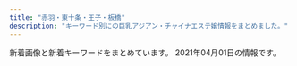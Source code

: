 ```yaml
---
title: "赤羽・東十条・王子・板橋"
description: "キーワード別にの巨乳アジアン・チャイナエステ嬢情報をまとめました。"
---
```


新着画像と新着キーワードをまとめています。
2021年04月01日の情報です。

<DmmAffiliateIns />
<KeywordTable
  shops={
    [
    {
        "station": "\u5c3e\u4e45\u99c5",
        "img_links": [
            "https://nippori-massage.com/staff/nana-s1.jpg",
            "https://nippori-massage.com/images/esthe4.jpg",
            "https://nippori-massage.com//icon/facebook.png",
            "https://nippori-massage.com/footer/footer-line.png",
            "https://nippori-massage.com/room/room-l4.jpg",
            "https://nippori-massage.com/images/esthe2.jpg",
            "https://nippori-massage.com/room/room-l1.jpg",
            "https://nippori-massage.com/icon/line.png",
            "https://nippori-massage.com/icon/facebook.png",
            "https://nippori-massage.com/icon/twitter.png",
            "https://nippori-massage.com/line/line-qr.png",
            "https://scdn.line-apps.com/n/line_add_friends/btn/ja.png",
            "https://nippori-massage.com/images/esthe1.jpg",
            "https://nippori-massage.com/room/room-l2.jpg",
            "https://nippori-massage.com/staff/nana-l1.jpg",
            "https://nippori-massage.com/footer/footer-tel.png",
            "https://nippori-massage.com/images/line_friend.png",
            "https://nippori-massage.com/staff/yui-l1.jpg",
            "https://nippori-massage.com/staff/yui-s1.jpg",
            "https://nippori-massage.com/images/main-sp.jpg",
            "https://nippori-massage.com/images/header3.png",
            "https://nippori-massage.com/images/obi.jpg",
            "https://nippori-massage.com/images/main1.jpg",
            "https://nippori-massage.com/room/room-l3.jpg",
            "https://nippori-massage.com/icon/yelp.png",
            "https://nippori-massage.com/images/esthe3.jpg",
            "https://nippori-massage.com/images/clear.png",
            "https://nippori-massage.com/images/qrcode.png",
            "https://nippori-massage.com/footer/footer-staff.png",
            "https://nippori-massage.com/line/10min-coupon.png"
        ],
        "name": "\u56de\u697d\u82d1",
        "url": "https://nippori-massage.com/",
        "keywords": {}
    },
    {
        "img_links": [
            "http://www.darling.esjp.info/img/nav-006.png",
            "http://www.darling.esjp.info/files/008.jpg",
            "http://www.darling.esjp.info/img/stt.jpg",
            "http://www.darling.esjp.info/img/nav-002.png",
            "http://www.darling.esjp.info/files/007.jpg",
            "http://www.darling.esjp.info/img/nav-004.png",
            "http://www.darling.esjp.info/files/002.jpg",
            "http://www.darling.esjp.info/img/nav-005.png",
            "http://www.darling.esjp.info/files/001.jpg",
            "http://www.darling.esjp.info/img/top01.png",
            "http://www.darling.esjp.info/img/stb.jpg",
            "http://www.darling.esjp.info/img/nav-001.png",
            "http://www.darling.esjp.info/files/003.jpg",
            "http://www.darling.esjp.info/img/nav-003.png",
            "http://www.darling.esjp.info/img/tel.png"
        ],
        "name": "Darling \uff5e\u30c0\u30fc\u30ea\u30f3\uff5e",
        "station": "JR\u8d64\u7fbd\u99c5\u5357\u53e3",
        "keywords": {
            "86": 1,
            "87": 4,
            "D": 5
        },
        "url": "http://www.darling.esjp.info/"
    },
    {
        "url": "https://yumego.tyo.cm/",
        "name": "\u5922\u3054",
        "station": "JR\u5341\u6761\u99c5\u5357\u53e3",
        "img_links": [],
        "keywords": {}
    },
    {
        "name": "\u3084\u3059\u3089\u304e",
        "img_links": [],
        "station": "JR\u738b\u5b50\u99c5\u5317\u53e3",
        "url": "http://tenpo5.iest.info/",
        "keywords": {}
    },
    {
        "keywords": {},
        "img_links": [
            "http://flower.este88.com/i/images/access3.jpg",
            "http://flower.este88.com/images/dot.png",
            "http://flower.este88.com/images/m05.jpg",
            "http://flower.este88.com/i/images/access7.jpg",
            "http://flower.este88.com/gals/emi1.jpg",
            "http://flower.este88.com/images/m02.jpg",
            "http://flower.este88.com/images/kp01.jpg",
            "http://flower.este88.com/gals/riri1.jpg",
            "http://flower.este88.com/images/m03.jpg",
            "http://flower.este88.com/images/m04.jpg",
            "http://flower.este88.com/i/images/access6.jpg",
            "http://flower.este88.com/gals/haruka1.jpg",
            "http://flower.este88.com/gals/yuuna1.jpg",
            "http://flower.este88.com/images/m01.jpg",
            "http://flower.este88.com/i/images/access2.jpg",
            "http://flower.este88.com/i/images/access1.jpg",
            "http://flower.este88.com/images/img1.jpg",
            "http://flower.este88.com/i/images/access5.jpg",
            "http://flower.este88.com/gals/moe1.jpg",
            "http://flower.este88.com/gals/erika1.jpg",
            "http://flower.este88.com/i/images/access4.jpg"
        ],
        "url": "http://flower.este88.com/",
        "station": "JR\u8d64\u7fbd\u99c5\u5357\u53e3",
        "name": "Flower"
    },
    {
        "station": "JR\u8d64\u7fbd\u99c5\u6771\u53e3",
        "img_links": [],
        "url": "https://dream.ests.jp/",
        "name": "Aroma Dream \uff5e\u30a2\u30ed\u30de\u30c9\u30ea\u30fc\u30e0\uff5e",
        "keywords": {}
    },
    {
        "station": "JR\u8d64\u7fbd\u99c5\u5357\u53e3",
        "img_links": [
            "http://lastpara.net/image/cast/cast_255_1_l.jpg",
            "http://lastpara.net/image/cast/cast_265_1_l.jpg",
            "http://lastpara.net/img/recuit.png",
            "http://lastpara.net/img/news-ttl.jpg",
            "http://lastpara.net/image/cast/cast_263_1_s.jpg",
            "http://lastpara.net/img/event/camp_top_02.jpg",
            "http://lastpara.net/image/cast/cast_287_1_s.jpg",
            "http://lastpara.net/image/cast/cast_259_1_s.jpg",
            "http://lastpara.net/image/cast/cast_265_1_s.jpg",
            "http://lastpara.net/image/cast/cast_286_1_l.jpg",
            "http://lastpara.net/image/cast/cast_256_1_s.jpg",
            "http://lastpara.net/image/cast/cast_287_1_l.jpg",
            "http://lastpara.net/image/cast/cast_262_1_l.jpg",
            "http://lastpara.net/image/cast/cast_259_1_l.jpg",
            "http://lastpara.net/image/cast/cast_261_1_l.jpg",
            "http://lastpara.net/image/cast/cast_256_1_l.jpg",
            "http://lastpara.net/image/cast/cast_263_1_l.jpg",
            "http://lastpara.net/image/cast/cast_286_1_s.jpg"
        ],
        "name": "Last Paradise \uff5e\u30e9\u30b9\u30c8\u30d1\u30e9\u30c0\u30a4\u30b9\uff5e",
        "keywords": {
            "85": 9,
            "86": 4,
            "90": 2,
            "84": 4
        },
        "url": "http://lastpara.net/"
    },
    {
        "url": "http://ka-en.work/",
        "name": "\u83ef\u8276",
        "keywords": {
            "84": 1,
            "C": 17,
            "88": 2,
            "E": 3,
            "87": 1,
            "D": 5,
            "86": 2,
            "85": 12
        },
        "img_links": [
            "http://ka-en.work/img/s4.jpg",
            "http://ka-en.work/img/fla-1.jpg",
            "http://ka-en.work/img/s2.jpg",
            "http://ka-en.work/sp/img/st10.jpg",
            "http://ka-en.work/img/fla-2.jpg",
            "http://ka-en.work/img/botton6.jpg",
            "http://ka-en.work/img/mo.png",
            "http://ka-en.work/img/st10.jpg",
            "http://ka-en.work/img/acc1.jpg",
            "http://ka-en.work/img/acc2.jpg",
            "http://ka-en.work/sp/img/st3.jpg",
            "http://ka-en.work/img/botton.jpg",
            "http://ka-en.work/img/botton3.jpg",
            "http://ka-en.work/sp/img/p-9.jpg",
            "http://ka-en.work/img/acc3.jpg",
            "http://ka-en.work/sp/img/pc.jpg",
            "http://ka-en.work/img/st1.jpg",
            "http://ka-en.work/img/st4.jpg",
            "http://ka-en.work/sp/img/p-4.jpg",
            "http://ka-en.work/img/s10.jpg",
            "http://ka-en.work/img/st7.jpg",
            "http://ka-en.work/sp/img/t-s.jpg",
            "http://ka-en.work/sp/img/st6.jpg",
            "http://ka-en.work/sp/img/kanban.jpg",
            "http://ka-en.work/img/foot.jpg",
            "http://ka-en.work/sp/img/info.jpg",
            "http://ka-en.work/sp/img/st2.jpg",
            "http://ka-en.work/sp/img/pic.jpg",
            "http://ka-en.work/img/head.jpg",
            "http://ka-en.work/sp/img/acc2.jpg",
            "http://ka-en.work/sp/img/add.jpg",
            "http://ka-en.work/img/fla-3.jpg",
            "http://ka-en.work/sp/img/st1.jpg",
            "http://ka-en.work/sp/img/st9.jpg",
            "http://ka-en.work/img/st6.jpg",
            "http://ka-en.work/img/botton5.jpg",
            "http://ka-en.work/sp/img/acc1.jpg",
            "http://ka-en.work/sp/img/acc5.jpg",
            "http://ka-en.work/sp/img/t-o.jpg",
            "http://ka-en.work/sp/img/st4.jpg",
            "http://ka-en.work/sp/img/st7.jpg",
            "http://ka-en.work/img/st2.jpg",
            "http://ka-en.work/img/st3.jpg",
            "http://ka-en.work/sp/img/st8.jpg",
            "http://ka-en.work/sp/img/t-r.jpg",
            "http://ka-en.work/sp/img/tit.jpg",
            "http://ka-en.work/img/s7.jpg",
            "http://ka-en.work/img/acc5.jpg",
            "http://ka-en.work/sp/img/t-t.jpg",
            "http://ka-en.work/img/s6.jpg",
            "http://ka-en.work/img/acc4.jpg",
            "http://ka-en.work/sp/img/acc3.jpg",
            "http://ka-en.work/img/st9.jpg",
            "http://ka-en.work/sp/img/t-a.jpg",
            "http://ka-en.work/img/s9.jpg",
            "http://ka-en.work/sp/img/time.jpg",
            "http://ka-en.work/img/botton2.jpg",
            "http://ka-en.work/sp/img/p-10.jpg",
            "http://ka-en.work/sp/img/acc4.jpg",
            "http://ka-en.work/img/st8.jpg",
            "http://ka-en.work/img/botton4.jpg",
            "http://ka-en.work/sp/img/botton.jpg",
            "http://ka-en.work/sp/img/sys.jpg",
            "http://ka-en.work/img/s3.jpg",
            "http://ka-en.work/sp/img/cam.jpg",
            "http://ka-en.work/img/kanban.jpg",
            "http://ka-en.work/sp/img/tel.jpg"
        ],
        "station": "JR\u8d64\u7fbd\u99c5\u6771\u53e3"
    },
    {
        "img_links": [
            "http://kissyourelax.xyz/uploads/200929/1-200929125H1111.jpg",
            "http://kissyourelax.xyz/uploads/200812/1-200Q2125423452.jpg",
            "http://kissyourelax.xyz/uploads/191129/1-191129154603T5.jpg",
            "http://kissyourelax.xyz/uploads/190625/1-1Z625204313L6.jpg",
            "http://kissyourelax.xyz/uploads/190514/1-1Z5140R044351.jpg",
            "http://kissyourelax.xyz/uploads/190426/1-1Z4261G221600.jpg",
            "http://kissyourelax.xyz/uploads/190422/1-1Z422143352a6.jpg",
            "http://kissyourelax.xyz/uploads/200929/1-200929125F62K.jpg",
            "http://kissyourelax.xyz/uploads/190712/1-1ZG2111F3448.jpg",
            "http://kissyourelax.xyz/uploads/190920/1-1Z9200Z645220.jpg",
            "http://kissyourelax.xyz/uploads/190802/1-1ZP20P930U4.jpg",
            "http://kissyourelax.xyz/uploads/190426/1-1Z4261G229208.jpg",
            "http://kissyourelax.xyz/uploads/190802/1-1ZP20P91YN.jpg",
            "http://kissyourelax.xyz/uploads/190625/1-1Z625203Q3N2.jpg",
            "http://kissyourelax.xyz/img/s0.png",
            "http://kissyourelax.xyz/uploads/190712/1-1ZG2111A3147.jpg",
            "http://kissyourelax.xyz/uploads/200812/1-200Q212540D24.jpg",
            "http://kissyourelax.xyz/uploads/190514/1-1Z5140R02A31.jpg",
            "http://kissyourelax.xyz/uploads/190426/1-1Z4261G1591I.jpg",
            "http://kissyourelax.xyz/uploads/190422/1-1Z422144244F3.jpg",
            "http://kissyourelax.xyz/uploads/191213/1-19121315493M58.jpg",
            "http://kissyourelax.xyz/img/botton.jpg",
            "http://kissyourelax.xyz/uploads/190422/1-1Z42214343N22.jpg",
            "http://kissyourelax.xyz/uploads/191213/1-1912131550052E.jpg"
        ],
        "name": "Kiss you",
        "keywords": {},
        "url": "http://kissyourelax.xyz/",
        "station": "JR\u8d64\u7fbd\u99c5"
    },
    {
        "station": "JR\u6771\u5341\u6761\u99c5\u5317\u53e3",
        "name": "\u767e\u5408",
        "keywords": {
            "86": 3,
            "84": 3,
            "83": 3,
            "85": 3
        },
        "url": "http://yuri.msa.jp/",
        "img_links": [
            "http://yuri.msa.jp/images/staff_04.jpg",
            "http://yuri.msa.jp/images/info.png",
            "http://yuri.msa.jp/images/top2.jpg",
            "http://yuri.msa.jp/layer/images/top/top_06.jpg",
            "http://yuri.msa.jp/layer/images/top.jpg",
            "http://yuri.msa.jp/images/staff_02.jpg",
            "http://yuri.msa.jp/layer/images/top/top_05.jpg",
            "http://yuri.msa.jp/images/s_info.png",
            "http://yuri.msa.jp/layer/images/top/top_02.jpg",
            "http://yuri.msa.jp/layer/images/top/top_08.png",
            "http://yuri.msa.jp/images/ser4.jpg",
            "http://yuri.msa.jp/layer/images/top/top_04.jpg",
            "http://yuri.msa.jp/images/wenzi-staff.png",
            "http://yuri.msa.jp/images/staff_bj1.png",
            "http://yuri.msa.jp/images/staff_06.jpg",
            "http://yuri.msa.jp/layer/images/top/top_01.jpg",
            "http://yuri.msa.jp/images/top1.jpg",
            "http://yuri.msa.jp/images/s_service.png",
            "http://yuri.msa.jp/images/1.jpg",
            "http://yuri.msa.jp/images/staff_03.jpg",
            "http://yuri.msa.jp/images/ser3.jpg",
            "http://yuri.msa.jp/images/staff_01.jpg",
            "http://yuri.msa.jp/images/ser1.jpg",
            "http://yuri.msa.jp/images/ser2.jpg",
            "http://yuri.msa.jp/images/staff_bj4.png",
            "http://yuri.msa.jp/layer/images/top/top_03.jpg"
        ]
    },
    {
        "url": "http://www.roserelaxation.info/",
        "station": "JR\u8d64\u7fbd\u99c5\u5357\u53e3",
        "img_links": [
            "http://www.roserelaxation.info/upload/images/20170706_091357.jpg",
            "http://www.roserelaxation.info/upload/202007/1594636684.jpg",
            "http://www.roserelaxation.info/upload/201712/thumb/1512155748.jpg",
            "http://www.roserelaxation.info/upload/201712/thumb_dis/1512155748.jpg",
            "http://www.roserelaxation.info/upload/201807/1531195952.jpg",
            "http://www.roserelaxation.info/upload/202007/thumb/1594636355.jpg",
            "http://www.roserelaxation.info/upload/202008/1598846272.jpg",
            "http://www.roserelaxation.info/upload/images/20170613_104732.jpg",
            "http://www.roserelaxation.info/upload/202007/thumb_dis/1594636684.jpg",
            "http://www.roserelaxation.info/upload/201708/1502280972.jpg",
            "http://www.roserelaxation.info/upload/202007/thumb_dis/1594636355.jpg",
            "http://www.roserelaxation.info/upload/201801/1517150493.jpg",
            "http://www.roserelaxation.info/upload/202007/thumb_dis/1594636322.jpg",
            "http://www.roserelaxation.info/upload/201808/thumb_dis/1535596152.jpg",
            "http://www.roserelaxation.info/upload/images/20171214_032900.jpg",
            "http://www.roserelaxation.info/upload/201801/thumb/1517150493.jpg",
            "http://www.roserelaxation.info/upload/202007/1594636246.jpg",
            "http://www.roserelaxation.info/upload/images/20171206_133002.jpg",
            "http://www.roserelaxation.info/upload/202007/1594636355.jpg",
            "http://www.roserelaxation.info/upload/201807/thumb_dis/1531195952.jpg",
            "http://www.roserelaxation.info/upload/201807/thumb_dis/1531197286.jpg",
            "http://www.roserelaxation.info/upload/images/20171206_132823.jpg",
            "http://www.roserelaxation.info/upload/201707/1499300573.jpg",
            "http://www.roserelaxation.info/upload/images/20171206_132919.jpg",
            "http://www.roserelaxation.info/upload/202007/thumb/1594636246.jpg",
            "http://www.roserelaxation.info/upload/201807/thumb/1531195547.jpg",
            "http://www.roserelaxation.info/upload/201708/thumb_dis/1502280972.jpg",
            "http://www.roserelaxation.info/upload/201807/thumb/1531195952.jpg",
            "http://www.roserelaxation.info/upload/201712/1512155748.jpg",
            "http://www.roserelaxation.info/upload/201807/1531195547.jpg",
            "http://www.roserelaxation.info/upload/201801/thumb_dis/1517150493.jpg",
            "http://www.roserelaxation.info/upload/201807/thumb_dis/1531195547.jpg",
            "http://www.roserelaxation.info/upload/202007/thumb/1594636684.jpg",
            "http://www.roserelaxation.info/upload/201807/1531197286.jpg",
            "http://www.roserelaxation.info/upload/202007/thumb_dis/1594636246.jpg",
            "http://www.roserelaxation.info/upload/images/20171206_132851.jpg",
            "http://www.roserelaxation.info/upload/images/20170525_102731.jpg"
        ],
        "keywords": {},
        "name": "Only one \uff5e\u30aa\u30f3\u30ea\u30fc\u30ef\u30f3\uff5e"
    },
    {
        "url": "http://angel-aroma.net/",
        "station": "JR\u8d64\u7fbd\u99c5\u6771\u53e3",
        "name": "\u30c0\u30fc\u30ea\u30f3",
        "keywords": {
            "84": 2,
            "86": 4,
            "82": 2,
            "87": 2
        },
        "img_links": [
            "http://angel-aroma.net/img/m1.jpg",
            "http://angel-aroma.net/img/m4.jpg",
            "http://angel-aroma.net/img/sta3.jpg",
            "http://angel-aroma.net/img/qr.jpg",
            "http://angel-aroma.net/img/stafft.jpg",
            "http://angel-aroma.net/img/sta5.jpg",
            "http://angel-aroma.net/img/m6.jpg",
            "http://angel-aroma.net/img/sta1.jpg",
            "http://angel-aroma.net/img/m30.jpg",
            "http://angel-aroma.net/img/m3.jpg",
            "http://angel-aroma.net/img/m5.jpg",
            "http://angel-aroma.net/img/m20.jpg",
            "http://angel-aroma.net/img/top.jpg",
            "http://angel-aroma.net/img/sta2.jpg",
            "http://angel-aroma.net/img/m2.jpg",
            "http://angel-aroma.net/img/sta6.jpg",
            "http://angel-aroma.net/img/m10.jpg",
            "http://angel-aroma.net/img/no.png"
        ]
    },
    {
        "station": "JR\u8d64\u7fbd\u99c5\u6771\u53e3",
        "name": "\u5fc3\u697d",
        "keywords": {},
        "url": "https://www.sinraku.work/",
        "img_links": [
            "https://www.sinraku.work/img/kai2.jpg",
            "https://www.sinraku.work/images/menu/top.png",
            "https://www.sinraku.work/images/tg.png",
            "https://www.sinraku.work/img/rina1.jpg",
            "https://www.sinraku.work/images/sys.png",
            "https://www.sinraku.work/images/tel.png",
            "https://www.sinraku.work/staff/rina.jpg",
            "https://www.sinraku.work/images/rec.jpg",
            "https://www.sinraku.work/img/miho2.jpg",
            "https://www.sinraku.work/staff/kai.jpg",
            "https://www.sinraku.work/images/int1.jpg",
            "https://www.sinraku.work/img/koko2.jpg",
            "https://www.sinraku.work/img/miho1.jpg",
            "https://www.sinraku.work/img/koko1.jpg",
            "https://www.sinraku.work/img/kai1.jpg",
            "https://www.sinraku.work/images/menu/interior.png",
            "https://www.sinraku.work/staff/koko.jpg",
            "https://www.sinraku.work/images/time.jpg",
            "https://www.sinraku.work/images/int2.png",
            "https://www.sinraku.work/images/interior_t.jpg",
            "https://www.sinraku.work/staff/miho.jpg",
            "https://www.sinraku.work/img/rina2.jpg",
            "https://www.sinraku.work/images/staff_t.jpg",
            "https://www.sinraku.work/images/menu/staff.png",
            "https://www.sinraku.work/images/news.jpg"
        ]
    },
    {
        "station": "JR\u738b\u5b50\u99c5\u5317\u53e3",
        "keywords": {
            "\u30bb\u30af\u30b7\u30fc": 5
        },
        "img_links": [
            "http://www.crossu.xyz/uploads/191129/1-19112914393CK.jpg",
            "http://www.crossu.xyz/uploads/181211/1-1Q2111433162D.jpg",
            "http://www.crossu.xyz/templets/default/picture/news.jpg",
            "http://www.crossu.xyz/templets/default/picture/interior_t.jpg",
            "http://www.crossu.xyz/uploads/180621/1-1P621101232H4.jpg",
            "http://www.crossu.xyz/templets/default/picture/rec1.png",
            "http://www.crossu.xyz/templets/default/picture/head.jpg",
            "http://www.crossu.xyz/uploads/190924/1-1Z9241056212J.jpg",
            "http://www.crossu.xyz/uploads/allimg/180620/1-1P6201013133b.jpg",
            "http://www.crossu.xyz/uploads/191119/1-19111915043V27.jpg",
            "http://www.crossu.xyz/uploads/180620/1-1P62010154K00.png",
            "http://www.crossu.xyz/templets/default/picture/staff_t.jpg",
            "http://www.crossu.xyz/uploads/200528/1-20052Q52142229.jpg",
            "http://www.crossu.xyz/uploads/180620/1-1P62010193X63.jpg"
        ],
        "url": "http://www.crossu.xyz/",
        "name": "\u685c\u306e\u604b"
    },
    {
        "keywords": {
            "86": 2,
            "D": 2
        },
        "img_links": [
            "http://shanshan-esthe.com/img/st14.jpg",
            "http://shanshan-esthe.com/img/no.png",
            "http://shanshan-esthe.com/img/sta14.jpg",
            "http://shanshan-esthe.com/img/sta0.jpg",
            "http://shanshan-esthe.com/img/st16.jpg"
        ],
        "url": "http://shanshan-esthe.com/",
        "station": "JR\u6771\u5341\u6761\u99c5\u5317\u53e3",
        "name": "\u9999\u9999"
    },
    {
        "img_links": [
            "http://mens-esthe-hitomebore.com/images/photo03.jpg",
            "http://mens-esthe-hitomebore.com/images/yuki.png",
            "http://mens-esthe-hitomebore.com/images/totop.png",
            "http://mens-esthe-hitomebore.com/images/sample1-1.png",
            "http://mens-esthe-hitomebore.com/images/hina.png",
            "http://mens-esthe-hitomebore.com/images/sample2.png"
        ],
        "name": "\u521d\u604b",
        "keywords": {},
        "url": "http://mens-esthe-hitomebore.com/",
        "station": "JR\u8d64\u7fbd\u99c5\u5357\u53e3"
    },
    {
        "img_links": [
            "http://www.cocosia.work/staff/mika.jpg",
            "http://www.cocosia.work/staff/rea.jpg",
            "http://www.cocosia.work/img/int1_sp.jpg",
            "http://www.cocosia.work/img/i_tel.png",
            "http://www.cocosia.work/img/int2.jpg",
            "http://www.cocosia.work/img/bn_howto_sp.jpg",
            "http://www.cocosia.work/staff/riya1.jpg",
            "http://www.cocosia.work/staff/hina1.jpg",
            "http://www.cocosia.work/img/concept_sp.jpg",
            "http://www.cocosia.work/img/bn_contact.jpg",
            "http://www.cocosia.work/img/concept.jpg",
            "http://www.cocosia.work/staff/rea1.jpg",
            "http://www.cocosia.work/img/header_info.png",
            "http://www.cocosia.work/img/bn_howto.jpg",
            "http://www.cocosia.work/staff/mao1.jpg",
            "http://www.cocosia.work/img/bn_contact_sp.jpg",
            "http://www.cocosia.work/staff/hina.jpg",
            "http://www.cocosia.work/staff/yuyu.jpg",
            "http://www.cocosia.work/img/int2_sp.jpg",
            "http://www.cocosia.work/img/int3.jpg",
            "http://www.cocosia.work/staff/mika1.jpg",
            "http://www.cocosia.work/img/int3_sp.jpg",
            "http://www.cocosia.work/img/int1.jpg",
            "http://www.cocosia.work/staff/yuyu1.jpg",
            "http://www.cocosia.work/staff/mao.jpg",
            "http://www.cocosia.work/staff/riya.jpg"
        ],
        "name": "Cocosia \uff5e\u30b3\u30b3\u30b7\u30a2\uff5e",
        "url": "http://www.cocosia.work/",
        "station": "JR\u8d64\u7fbd\u99c5\u897f\u53e3",
        "keywords": {
            "C": 15,
            "E": 6,
            "87": 6,
            "86": 8,
            "85": 2,
            "D": 10
        }
    },
    {
        "img_links": [
            "http://www.goodtime.iesjp.com/images/m-top-right04.jpg",
            "http://www.goodtime.iesjp.com/files/006.jpg",
            "http://www.goodtime.iesjp.com/photo_news/upimg/9551260612c3a834b0_0.jpg",
            "http://www.goodtime.iesjp.com/images/m-top-right02.jpg",
            "http://www.goodtime.iesjp.com/photo_news/upimg/2288060497ed9031e6_0.jpg",
            "http://www.goodtime.iesjp.com/files/003.jpg",
            "http://www.goodtime.iesjp.com/images/call.png",
            "http://www.goodtime.iesjp.com/files/004.jpg",
            "http://www.goodtime.iesjp.com/images/top-left01.jpg",
            "http://www.goodtime.iesjp.com/photo_news/upimg/43415603819cc9fd0d_1.jpg",
            "http://www.goodtime.iesjp.com/images/m-left.jpg",
            "http://www.goodtime.iesjp.com/photo_news/upimg/529386029caabbb08f_0.jpg",
            "http://www.goodtime.iesjp.com/images/m-top-right03.jpg",
            "http://www.goodtime.iesjp.com/photo_news/upimg/20911603de0e3ad912_0.jpg",
            "http://www.goodtime.iesjp.com/images/m-top02.jpg",
            "http://www.goodtime.iesjp.com/images/m-head.jpg",
            "http://www.goodtime.iesjp.com/files/001.jpg",
            "http://www.goodtime.iesjp.com/photo_news/upimg/1591860540114b630a_0.jpg",
            "http://www.goodtime.iesjp.com/files/002.jpg",
            "http://www.goodtime.iesjp.com/photo_news/upimg/39901600bd6533312b_0.jpg",
            "http://www.goodtime.iesjp.com/images/m-yejiao.jpg",
            "http://www.goodtime.iesjp.com/images/m-top-right01.jpg",
            "http://www.goodtime.iesjp.com/images/m-right.jpg",
            "http://www.goodtime.iesjp.com/images/m-top03.jpg"
        ],
        "name": "GOOD TIME",
        "url": "http://www.goodtime.iesjp.com/",
        "station": "\u8d64\u7fbd\u5ca9\u6df5\u99c52\u756a\u51fa\u53e3",
        "keywords": {
            "D": 8,
            "\u30bb\u30af\u30b7\u30fc": 3,
            "89": 2,
            "F": 2,
            "87": 8
        }
    },
    {
        "keywords": {
            "89": 3,
            "98": 1,
            "\u30bb\u30af\u30b7\u30fc": 6,
            "87": 3,
            "88": 3
        },
        "station": "JR\u8d64\u7fbd\u99c5\u5357\u6539\u672d\u53e3(\u6771)",
        "name": "FLOWER",
        "img_links": [
            "http://esthe-japan.work/flower/upload/202004/1588153474.png"
        ],
        "url": "http://esthe-japan.work/flower/"
    },
    {
        "img_links": [
            "http://www.e-baby.work/staff/maya1.jpg",
            "http://www.e-baby.work/staff/kumic.jpg",
            "http://www.e-baby.work/staff/karen1.jpg",
            "http://www.e-baby.work/staff/haru1.jpg",
            "http://www.e-baby.work/img/all/loader.png",
            "http://www.e-baby.work/staff/yuka1.jpg",
            "http://www.e-baby.work/img/all/icon2.png",
            "http://www.e-baby.work/staff/kumi1.jpg",
            "http://www.e-baby.work/staff/rina1.jpg"
        ],
        "name": "\u30a2\u30a4\u30ea\u30b9",
        "keywords": {
            "85": 1,
            "89": 1,
            "E": 2,
            "84": 1,
            "D": 3,
            "86": 2,
            "87": 1,
            "C": 1
        },
        "url": "http://www.e-baby.work/",
        "station": "JR\u8d64\u7fbd\u99c5\u6771\u53e3"
    },
    {
        "img_links": [
            "https://higashijujo-mensesthe.com/menu/info.png",
            "https://higashijujo-mensesthe.com/menu/friend.png",
            "https://higashijujo-mensesthe.com/images/clear.png",
            "https://higashijujo-mensesthe.com/icon/twitter.png",
            "https://higashijujo-mensesthe.com/button/staff.png",
            "https://higashijujo-mensesthe.com/room/esthe3.jpg",
            "https://higashijujo-mensesthe.com/button/blog.png",
            "https://higashijujo-mensesthe.com/images/camp.jpg",
            "https://higashijujo-mensesthe.com/icon/line.png",
            "https://higashijujo-mensesthe.com/images/main-sp.jpg",
            "https://higashijujo-mensesthe.com/images/footer-l.png",
            "https://higashijujo-mensesthe.com/icon/facebook.png",
            "https://higashijujo-mensesthe.com/images/footer-r.png",
            "https://higashijujo-mensesthe.com/menu/blog.png",
            "https://higashijujo-mensesthe.com/menu/gallery.png",
            "https://higashijujo-mensesthe.com/2019/08/22/runa-s1.jpg",
            "https://higashijujo-mensesthe.com/staff/kimi-l1.jpg",
            "https://higashijujo-mensesthe.com/room/esthe1.jpg",
            "https://higashijujo-mensesthe.com/2019/08/10/kimi-s1.jpg",
            "https://higashijujo-mensesthe.com/staff/runa-s1.jpg",
            "https://higashijujo-mensesthe.com/2020/02/29/lime-s1.jpg",
            "https://higashijujo-mensesthe.com/button/home.png",
            "https://higashijujo-mensesthe.com/staff/kimi-s1.jpg",
            "https://higashijujo-mensesthe.com/images/flower.png",
            "https://higashijujo-mensesthe.com/icon/yelp.png",
            "https://higashijujo-mensesthe.com/room/room-l4.jpg",
            "https://higashijujo-mensesthe.com/staff/satomi-s1.jpg",
            "https://higashijujo-mensesthe.com/staff/rika-l1.jpg",
            "https://higashijujo-mensesthe.com/2019/10/21/rika-s1.jpg",
            "https://higashijujo-mensesthe.com/room/room-l1.jpg",
            "https://higashijujo-mensesthe.com/staff/kimi-s2.jpg",
            "https://higashijujo-mensesthe.com/images/header3.png",
            "https://higashijujo-mensesthe.com/2019/08/23/satomi-s1.jpg",
            "https://higashijujo-mensesthe.com/menu/home.png",
            "https://higashijujo-mensesthe.com/room/esthe2.jpg",
            "https://higashijujo-mensesthe.com/images/qrcode.png",
            "https://higashijujo-mensesthe.com/room/room-l2.jpg",
            "https://higashijujo-mensesthe.com/staff/satomi-l1.jpg",
            "https://higashijujo-mensesthe.com/staff/runa-l1.jpg",
            "https://higashijujo-mensesthe.com/staff/lime-l1.jpg",
            "https://higashijujo-mensesthe.com/images/main1.jpg",
            "https://higashijujo-mensesthe.com/staff/lime-s1.jpg",
            "https://higashijujo-mensesthe.com/staff/rika-s1.jpg",
            "https://higashijujo-mensesthe.com/room/room-l3.jpg",
            "https://higashijujo-mensesthe.com/staff/kimi-l2.jpg"
        ],
        "keywords": {},
        "url": "https://higashijujo-mensesthe.com/",
        "name": "Love Sea",
        "station": "JR\u6771\u5341\u6761\u99c5\u5317\u53e3"
    },
    {
        "keywords": {
            "C": 6,
            "D": 30,
            "85": 24,
            "86": 6,
            "89": 6
        },
        "name": "\u30d7\u30ea\u30f3\u30b9",
        "url": "http://prince.tyo.cm/",
        "img_links": [
            "http://prince.tyo.cm/images/s_cautions.jpg",
            "http://prince.tyo.cm/images/ac2.jpg",
            "http://prince.tyo.cm/images/ac4.jpg",
            "http://prince.tyo.cm/photos/sites/76/2021/03/2021033009493042.jpg",
            "http://prince.tyo.cm/images/s_info.jpg",
            "http://prince.tyo.cm/photos/sites/76/2021/03/2021033009493184.jpg",
            "http://prince.tyo.cm/images/s_pick.jpg",
            "http://prince.tyo.cm/images/ac3.jpg",
            "http://prince.tyo.cm/images/s_news.jpg",
            "http://prince.tyo.cm/photos/sites/76/2021/03/202103300949326.jpg",
            "http://prince.tyo.cm/images/info.jpg",
            "http://prince.tyo.cm/photos/sites/76/2021/03/2021033009493387.jpg",
            "http://prince.tyo.cm/photos/sites/76/2021/03/2021033009493237.jpg",
            "http://prince.tyo.cm/images/ac1.jpg",
            "http://prince.tyo.cm/photos/sites/76/2021/03/2021033009493063.jpg",
            "http://prince.tyo.cm/images/mobile.jpg",
            "http://prince.tyo.cm/images/s_staff.jpg",
            "http://prince.tyo.cm/images/top.jpg"
        ],
        "station": "JR\u738b\u5b50\u99c5\u5317\u53e3"
    },
    {
        "img_links": [
            "http://www.l-yuri.work/images/1.png",
            "http://www.l-yuri.work/img/aki1.jpg",
            "http://www.l-yuri.work/images/tel.jpg",
            "http://www.l-yuri.work/images/2.png",
            "http://www.l-yuri.work/images/h_line.jpg",
            "http://www.l-yuri.work/images/interior_t.jpg",
            "http://www.l-yuri.work/images/3.png",
            "http://www.l-yuri.work/staff/emi.jpg",
            "http://www.l-yuri.work/images/int1.png",
            "http://www.l-yuri.work/images/staff_t.jpg",
            "http://www.l-yuri.work/images/sys.png",
            "http://www.l-yuri.work/images/head.jpg",
            "http://www.l-yuri.work/images/4.png",
            "http://www.l-yuri.work/img/emi1.jpg",
            "http://www.l-yuri.work/images/mobile.jpg",
            "http://www.l-yuri.work/images/news.png",
            "http://www.l-yuri.work/img/rina1.jpg",
            "http://www.l-yuri.work/staff/rina.jpg",
            "http://www.l-yuri.work/img/yuki1.jpg",
            "http://www.l-yuri.work/staff/yuki.jpg",
            "http://www.l-yuri.work/images/tg.jpg",
            "http://www.l-yuri.work/staff/aki.jpg",
            "http://www.l-yuri.work/images/s1.png",
            "http://www.l-yuri.work/images/int2.png"
        ],
        "url": "http://www.l-yuri.work/",
        "name": "\u767e\u5408",
        "keywords": {},
        "station": "\u84ee\u6839\u99c5\u6771\u53e3"
    },
    {
        "station": "JR\u738b\u5b50\u99c5\u5317\u53e3",
        "img_links": [
            "http://oji.pink/images/new1.jpg",
            "http://oji.pink/images/g2.jpg",
            "http://oji.pink/images/g5.jpg",
            "http://oji.pink/images/1.png",
            "http://oji.pink/images/g7.jpg",
            "http://oji.pink/images/top.jpg",
            "http://oji.pink/images/3.png",
            "http://oji.pink/images/zi_link.png",
            "http://oji.pink/images/r1.jpg",
            "http://oji.pink/images/r2.jpg",
            "http://oji.pink/images/mobile.jpg",
            "http://oji.pink/images/g0.jpg",
            "http://oji.pink/images/zi_staff.png",
            "http://oji.pink/images/aki.jpg",
            "http://oji.pink/images/r4.jpg",
            "http://oji.pink/images/yuki.jpg",
            "http://oji.pink/images/g1.jpg",
            "http://oji.pink/images/r3.jpg"
        ],
        "keywords": {
            "C": 15
        },
        "url": "http://oji.pink/",
        "name": "\u7f8e\u5065"
    }
]
}
/>
<DmmAffiliateScript />
